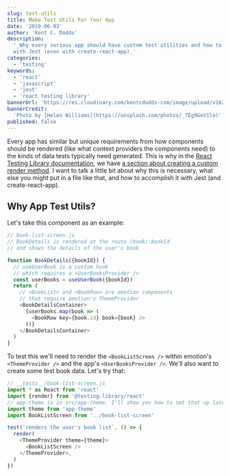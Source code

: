 ```yaml
---
slug: test-utils
title: Make Test Utils For Your App
date: '2019-06-03'
author: 'Kent C. Dodds'
description:
  '_Why every serious app should have custom test utilities and how to do that
  with Jest (even with create-react-app)_'
categories:
  - 'testing'
keywords:
  - 'react'
  - 'javascript'
  - 'jest'
  - 'react testing library'
bannerUrl: 'https://res.cloudinary.com/kentcdodds-com/image/upload/v1625033111/kentcdodds.com/content/blog/make-test-utils-for-your-app/banner.jpg'
bannerCredit:
  'Photo by [Helen Williams](https://unsplash.com/photos/_7Eg9GeV1lo)'
published: false
---
```


Every app has similar but unique requirements from how components should be
rendered (like what context providers the components need) to the kinds of data
tests typically need generated. This is why in the
[React Testing Library documentation](https://testing-library.com/react), we
have
[a section about creating a custom render method](https://testing-library.com/docs/react-testing-library/setup#custom-render).
I want to talk a little bit about why this is necessary, what else you might put
in a file like that, and how to accomplish it with Jest (and create-react-app).

## Why App Test Utils?

Let's take this component as an example:

```javascript
// book-list-screen.js
// BookDetails is rendered at the route /book/:bookId
// and shows the details of the user's book

function BookDetails({bookId}) {
  // useUserBook is a custom hook
  // which requires a <UserBooksProvider />
  const userBooks = useUserBook({bookId})
  return (
    // <BookList> and <BookRow> are emotion components
    // that require emotion's ThemeProvider
    <BookDetailsContainer>
      {userBooks.map(book => (
        <BookRow key={book.id} book={book} />
      ))}
    </BookDetailsContainer>
  )
}
```

To test this we'll need to render the `<BookListScreen />` within emotion's
`<ThemeProvider />` and the app's `<UserBooksProvider />`. We'll also want to
create some test book data. Let's try that:

```javascript
// __tests__/book-list-screen.js
import * as React from 'react'
import {render} from '@testing-library/react'
// app-theme is in src/app-theme. I'll show you how to set that up later.
import theme from 'app-theme'
import BookListScreen from '../book-list-screen'

test(`renders the user's book list`, () => {
  render(
    <ThemeProvider theme={theme}>
      <BookListScreen />
    </ThemeProvider>,
  )
})
```
